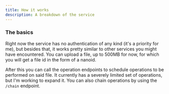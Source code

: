 ```yaml
---
title: How it works
description: A breakdown of the service
---
```


### The basics
Right now the service has no authentication of any kind (it's a priority for me), but besides that, it works
pretty similar to other services you might have encountered. You can upload a file, up to 500MB for now, for which
you will get a file id in the form of a nanoid.

After this you can call the operation endpoints to schedule operations to be performed on said file.
It currently has a severely limited set of operations, but I'm working to expand it.
You can also chain operations by using the `/chain` endpoint.
